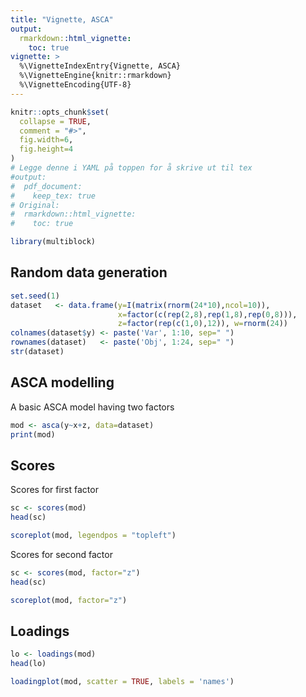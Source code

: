 ```yaml
---
title: "Vignette, ASCA"
output: 
  rmarkdown::html_vignette:
    toc: true
vignette: >
  %\VignetteIndexEntry{Vignette, ASCA}
  %\VignetteEngine{knitr::rmarkdown}
  %\VignetteEncoding{UTF-8}
---
```


```r
knitr::opts_chunk$set(
  collapse = TRUE,
  comment = "#>",
  fig.width=6, 
  fig.height=4
)
# Legge denne i YAML på toppen for å skrive ut til tex
#output: 
#  pdf_document: 
#    keep_tex: true
# Original:
#  rmarkdown::html_vignette:
#    toc: true
```

```r
library(multiblock)
```

## Random data generation

```r
set.seed(1)
dataset   <- data.frame(y=I(matrix(rnorm(24*10),ncol=10)), 
                        x=factor(c(rep(2,8),rep(1,8),rep(0,8))), 
                        z=factor(rep(c(1,0),12)), w=rnorm(24))
colnames(dataset$y) <- paste('Var', 1:10, sep=" ")
rownames(dataset)   <- paste('Obj', 1:24, sep=" ")
str(dataset)
```

## ASCA modelling

A basic ASCA model having two factors

```r
mod <- asca(y~x+z, data=dataset)
print(mod)
```

## Scores

Scores for first factor

```r
sc <- scores(mod)
head(sc)

scoreplot(mod, legendpos = "topleft")
```

Scores for second factor

```r
sc <- scores(mod, factor="z")
head(sc)

scoreplot(mod, factor="z")
```

## Loadings

```r
lo <- loadings(mod)
head(lo)

loadingplot(mod, scatter = TRUE, labels = 'names')
```

